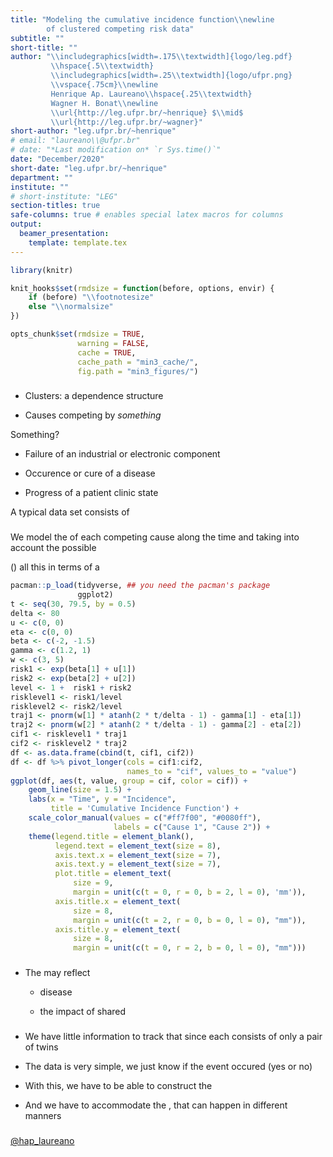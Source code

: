 ```yaml
---
title: "Modeling the cumulative incidence function\\newline
        of clustered competing risk data"
subtitle: ""
short-title: ""
author: "\\includegraphics[width=.175\\textwidth]{logo/leg.pdf}
         \\hspace{.5\\textwidth}
         \\includegraphics[width=.25\\textwidth]{logo/ufpr.png}
         \\vspace{.75cm}\\newline
         Henrique Ap. Laureano\\hspace{.25\\textwidth}
         Wagner H. Bonat\\newline
         \\url{http://leg.ufpr.br/~henrique} $\\mid$
         \\url{http://leg.ufpr.br/~wagner}"
short-author: "leg.ufpr.br/~henrique"
# email: "laureano\\@ufpr.br"
# date: "*Last modification on* `r Sys.time()`"
date: "December/2020"
short-date: "leg.ufpr.br/~henrique"
department: ""
institute: ""
# short-institute: "LEG"
section-titles: true
safe-columns: true # enables special latex macros for columns
output:
  beamer_presentation:
    template: template.tex
---
```


```r
library(knitr)

knit_hooks$set(rmdsize = function(before, options, envir) {
    if (before) "\\footnotesize"
    else "\\normalsize"
})

opts_chunk$set(rmdsize = TRUE,
               warning = FALSE,
               cache = TRUE,
               cache_path = "min3_cache/",
               fig.path = "min3_figures/")
```

### 

\begin{minipage}{.4\textwidth}
 \begin{shaded}
  Clustered competing risk data
 \end{shaded}
\end{minipage}

+ Clusters: a dependence structure

+ Causes competing by *something*

Something?

+ Failure of an industrial or electronic component

+ Occurence or cure of a disease

+ Progress of a patient clinic state

\vspace{0.25cm}
A typical data set consists of

\begin{center}
 \begin{tabular}{lc*{3}{>{\columncolor[gray]{0.8}}c}r}
  Cluster & ID & Cause 1 & Cause 2 & Censorship & Time\\
  \hline
  1     & 1  & Yes     & No       & No        & 10\\
  1     & 2  & No      & No       & Yes       &  8\\
  2     & 1  & No      & No       & Yes       &  7\\
  2     & 2  & No      & Yes      & No        &  5\\
 \end{tabular}
\end{center}

###

\begin{minipage}{.175\textwidth}
 \begin{shaded}
  What we do?
 \end{shaded}
\end{minipage}

\vspace{0.5cm}

We model the \textcolor{mykindofblue}{probability} of each competing
cause along the time and taking into account the possible
\textcolor{mykindofblue}{within-cluster dependence}

\(\dots\) all this in terms of a

\vspace{0.5cm}
```r
pacman::p_load(tidyverse, ## you need the pacman's package
               ggplot2)
t <- seq(30, 79.5, by = 0.5)
delta <- 80
u <- c(0, 0)
eta <- c(0, 0)
beta <- c(-2, -1.5)
gamma <- c(1.2, 1)
w <- c(3, 5)
risk1 <- exp(beta[1] + u[1])
risk2 <- exp(beta[2] + u[2])
level <- 1 +  risk1 + risk2
risklevel1 <- risk1/level
risklevel2 <- risk2/level
traj1 <- pnorm(w[1] * atanh(2 * t/delta - 1) - gamma[1] - eta[1])
traj2 <- pnorm(w[2] * atanh(2 * t/delta - 1) - gamma[2] - eta[2])
cif1 <- risklevel1 * traj1
cif2 <- risklevel2 * traj2
df <- as.data.frame(cbind(t, cif1, cif2))
df <- df %>% pivot_longer(cols = cif1:cif2,
                          names_to = "cif", values_to = "value")
ggplot(df, aes(t, value, group = cif, color = cif)) +
    geom_line(size = 1.5) +
    labs(x = "Time", y = "Incidence",
         title = 'Cumulative Incidence Function') +
    scale_color_manual(values = c("#ff7f00", "#0080ff"),
                       labels = c("Cause 1", "Cause 2")) +
    theme(legend.title = element_blank(),
          legend.text = element_text(size = 8),
          axis.text.x = element_text(size = 7),
          axis.text.y = element_text(size = 7),
          plot.title = element_text(
              size = 9,
              margin = unit(c(t = 0, r = 0, b = 2, l = 0), 'mm')), 
          axis.title.x = element_text(
              size = 8,
              margin = unit(c(t = 2, r = 0, b = 0, l = 0), "mm")),
          axis.title.y = element_text(
              size = 8,
              margin = unit(c(t = 0, r = 2, b = 0, l = 0), "mm")))
```

###

\begin{minipage}{.65\textwidth}
 \begin{shaded} Main focus application: cancer incidence in twins
 \end{shaded}
\end{minipage}

\vspace{0.5cm}

\begin{columns}
 \begin{column}{.55\textwidth}
  \centering
   \includegraphics[width=\textwidth]{figures/twins.jpg}
 \end{column}
\begin{column}{.45\textwidth}
 Clustered competing risks data\newline
 \hspace*{.5cm}\rotatebox[origin=c]{180}{$\Lsh$}
 Clusters? Families\newline
 \hspace*{1.35cm}\rotatebox[origin=c]{180}{$\Lsh$}Family studies\newline
 \hspace*{2.1cm}\rotatebox[origin=c]{180}{$\Lsh$}
 \textcolor{mykindofblue}{Twins data}
 \end{column}
\end{columns}

\vspace{0.5cm}

+ The \textcolor{mykindofblue}{within-family dependence} may reflect
  
  + disease \textbf{heritability}
  
  + the impact of shared \textbf{environmental effects}

###

\begin{minipage}{.15\textwidth}
 \begin{shaded}
  Challenges
 \end{shaded}
\end{minipage}

\vspace{0.5cm}

+ We have little information to track that \textbf{dependence}\newline
  since each \textit{family} consists of only a pair of twins

+ The data is very simple,\newline
  we just know if the event occured (yes or no)

+ With this, we have to be able to construct the\newline
  \textcolor{mykindofblue}{cumulative incidence curves}

+ And we have to accommodate the
  \textcolor{mykindofblue}{within-family dependence},\newline
  that can happen in different manners

###

\begin{minipage}{.15\textwidth}
 \begin{shaded}
  Thank you
 \end{shaded}
\end{minipage}

\vspace{0.5cm}

\begin{columns}
 \begin{column}{.33\textwidth}
  \centering
   \includegraphics[width=.9\textwidth]{logo/ppgmne.png}
 \end{column}
 \begin{column}{.33\textwidth}
  \centering
   \includegraphics[width=.9\textwidth]{logo/capes.jpg}
 \end{column}
 \begin{column}{.33\textwidth}
  \centering
   \includegraphics[width=.9\textwidth]{logo/ufpr.png}
 \end{column}
\end{columns}

\vspace{0.5cm}
\noindent{\color{notthefruitorange}\rule{\linewidth}{0.25mm}}

\url{http://leg.ufpr.br/~henrique}

[\@hap_laureano](https://twitter.com/hap_laureano)
